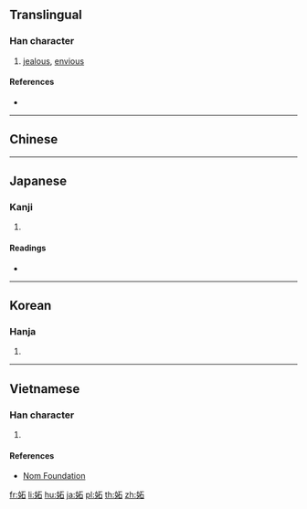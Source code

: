 {{also|妒}}
==Translingual==

===Han character===
{{Han char|rn=38|rad=女|as=05|sn=8|four=|canj=VMR|ids=⿰女石}}

# [[jealous]], [[envious]]

====References====
* {{Han ref|kx=0257.120|dkj=06121|dj=0522.080|hdz=21035.100|uh=59AC|ud=22956}}

----

==Chinese==
{{zh-see|妒|v}}

----

==Japanese==

===Kanji===
{{ja-kanji|grade=|rs=女05}}

# {{defn|lang=ja|sort=女05}}

====Readings====
* {{ja-readings|on=[[と]] (to)|kun=[[ねたむ]] (netamu)}}

----

==Korean==

===Hanja===
{{ko-hanja|hangeul=투|rv=tu|mr=t'u}}

# {{defn|lang=ko|sort=女05}}

----

==Vietnamese==

===Han character===
{{vi-hantu|[[đó]], [[đố]], [[đủ]], [[đo]], [[đú]]|rs=女05}}

# {{defn|lang=vi|sort=女05}}

====References====
* [http://nomfoundation.org/common/nom_details.php?codepoint=59ac Nom Foundation]

[[fr:妬]]
[[li:妬]]
[[hu:妬]]
[[ja:妬]]
[[pl:妬]]
[[th:妬]]
[[zh:妬]]
